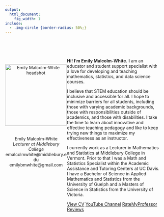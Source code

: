 ```yaml
---
output:
  html_document:
    fig_width: 1
include: 
  - .img-circle {border-radius: 50%;}
---
```


<style>
.column-left{
  float: left;
  width: 40%;
  text-align: center;
}
.column-main{
  display: inline-block;
  width: 60%;
  text-align: left;
}
</style>


<br>
<br>

<div class="column-left">
<img src="emily.jpg" alt="Emily Malcolm-White headshot" align="middle" class="img-circle" width="200" height="200" style=" margin: 20px 20px 20px 0;">

Emily Malcolm-White\
*Lecturer at Middlebury College*\
emalcolmwhite@middlebury.edu \
emilybmwhite@gmail.com
</div>

<div class="column-main">

**Hi! I'm Emily Malcolm-White.**  I am an educator and student support specialist with a love for developing and teaching mathematics, statistics, and data science courses.

I believe that STEM education should be inclusive and accessible for all. I hope to minimize barriers for all students, including those with varying academic backgrounds, those with responsibilities outside of academics, and those with disabilities. I take the time to learn about innovative and effective teaching pedagogy and like to keep trying new things to maximize my effectiveness as an instructor. 

I currently work as a Lecturer in Mathematics and Statistics at Middlebury College in Vermont. Prior to that I was a Math and Statistics Specialist within the Academic Assistance and Tutoring Centers at UC Davis. I have a Bachelor of Science in Applied Mathematics and Statistics from the University of Guelph and a Masters of Science in Statistics from the University of Victoria. 

<div class="btn-group" role="group" aria-label="Links">
  <a role="button" class="btn btn-outline-primary btn-sm" href="EMW_CV.pdf">View CV</a>
  <a role="button" class="btn btn-outline-primary btn-sm" href="https://www.youtube.com/channel/UCGE_eugh_WGuQfb1T4Y35SA">YouTube Channel</a>
  <a role="button" class="btn btn-outline-primary btn-sm" href="https://www.ratemyprofessors.com/ShowRatings.jsp?tid=2068864" >RateMyProfessor Reviews</a>
</div>

</div>
